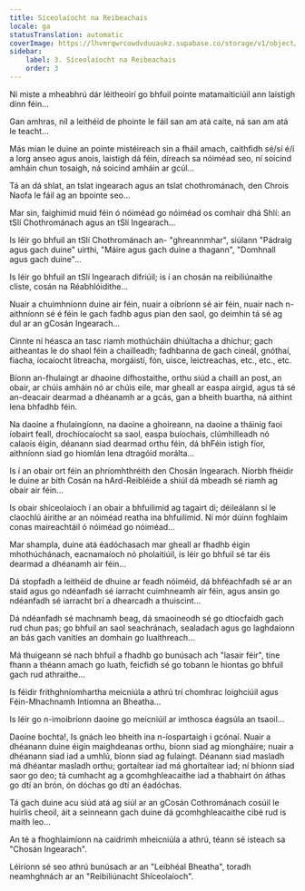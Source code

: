 ```yaml
---
title: Síceolaíocht na Reibeachais
locale: ga
statusTranslation: automatic
coverImage: https://lhvmrqwrcowdvduuaukz.supabase.co/storage/v1/object/public/strapi-uploads/small_cover-tratado-de-psicologia-revolucionaria.webp-5e15e1cec4e0ebebcde5d7fc7565d8fd.webp
sidebar:
    label: 3. Síceolaíocht na Reibeachais
    order: 3
---
```

Ní miste a mheabhrú dár léitheoirí go bhfuil pointe matamaiticiúil ann laistigh dínn féin...

Gan amhras, níl a leithéid de phointe le fáil san am atá caite, ná san am atá le teacht...

Más mian le duine an pointe mistéireach sin a fháil amach, caithfidh sé/sí é/í a lorg anseo agus anois, laistigh dá féin, díreach sa nóiméad seo, ní soicind amháin chun tosaigh, ná soicind amháin ar gcúl...

Tá an dá shlat, an tslat ingearach agus an tslat chothrománach, den Chrois Naofa le fáil ag an bpointe seo...

Mar sin, faighimid muid féin ó nóiméad go nóiméad os comhair dhá Shlí: an tSlí Chothrománach agus an tSlí Ingearach...

Is léir go bhfuil an tSlí Chothrománach an- "ghreannmhar", siúlann "Pádraig agus gach duine" uirthi, "Máire agus gach duine a thagann", "Domhnall agus gach duine"...

Is léir go bhfuil an tSlí Ingearach difriúil; is í an chosán na reibiliúnaithe cliste, cosán na Réabhlóidithe...

Nuair a chuimhníonn duine air féin, nuair a oibríonn sé air féin, nuair nach n-aithníonn sé é féin le gach fadhb agus pian den saol, go deimhin tá sé ag dul ar an gCosán Ingearach...

Cinnte ní héasca an tasc riamh mothúcháin dhiúltacha a dhíchur; gach aitheantas le do shaol féin a chailleadh; fadhbanna de gach cineál, gnóthaí, fiacha, íocaíocht litreacha, morgáistí, fón, uisce, leictreachas, etc., etc., etc.

Bíonn an-fhulaingt ar dhaoine dífhostaithe, orthu siúd a chaill an post, an obair, ar chúis amháin nó ar chúis eile, mar gheall ar easpa airgid, agus tá sé an-deacair dearmad a dhéanamh ar a gcás, gan a bheith buartha, ná aithint lena bhfadhb féin.

Na daoine a fhulaingíonn, na daoine a ghoireann, na daoine a tháinig faoi íobairt feall, drochíocaíocht sa saol, easpa buíochais, clúmhilleadh nó calaois éigin, déanann siad dearmad orthu féin, dá bhFéin istigh fíor, aithníonn siad go hiomlán lena dtragóid morálta...

Is í an obair ort féin an phríomhthréith den Chosán Ingearach. Níorbh fhéidir le duine ar bith Cosán na hArd-Reibléide a shiúl dá mbeadh sé riamh ag obair air féin...

Is obair shíceolaíoch í an obair a bhfuilimid ag tagairt di; déileálann sí le claochlú áirithe ar an nóiméad reatha ina bhfuilimid. Ní mór dúinn foghlaim conas maireachtáil ó nóiméad go nóiméad...

Mar shampla, duine atá éadóchasach mar gheall ar fhadhb éigin mhothúchánach, eacnamaíoch nó pholaitiúil, is léir go bhfuil sé tar éis dearmad a dhéanamh air féin...

Dá stopfadh a leithéid de dhuine ar feadh nóiméid, dá bhféachfadh sé ar an staid agus go ndéanfadh sé iarracht cuimhneamh air féin, agus ansin go ndéanfadh sé iarracht brí a dhearcadh a thuiscint...

Dá ndéanfadh sé machnamh beag, dá smaoineodh sé go dtiocfaidh gach rud chun pas; go bhfuil an saol seachránach, sealadach agus go laghdaíonn an bás gach vanities an domhain go luaithreach...

Má thuigeann sé nach bhfuil a fhadhb go bunúsach ach "lasair féir", tine fhann a théann amach go luath, feicfidh sé go tobann le hiontas go bhfuil gach rud athraithe...

Is féidir frithghníomhartha meicniúla a athrú trí chomhrac loighciúil agus Féin-Mhachnamh Intiomna an Bheatha...

Is léir go n-imoibríonn daoine go meicniúil ar imthosca éagsúla an tsaoil...

Daoine bochta!, Is gnách leo bheith ina n-íospartaigh i gcónaí. Nuair a dhéanann duine éigin maighdeanas orthu, bíonn siad ag miongháire; nuair a dhéanann siad iad a umhlú, bíonn siad ag fulaingt. Déanann siad masladh má dhéantar masladh orthu; gortaítear iad má ghortaítear iad; ní bhíonn siad saor go deo; tá cumhacht ag a gcomhghleacaithe iad a thabhairt ón áthas go dtí an brón, ón dóchas go dtí an éadóchas.

Tá gach duine acu siúd atá ag siúl ar an gCosán Cothrománach cosúil le huirlis cheoil, áit a seinneann gach duine dá gcomhghleacaithe cibé rud is maith leo...

An té a fhoghlaimíonn na caidrimh mheicniúla a athrú, téann sé isteach sa "Chosán Ingearach".

Léiríonn sé seo athrú bunúsach ar an "Leibhéal Bheatha", toradh neamhghnách ar an "Reibiliúnacht Shíceolaíoch".


